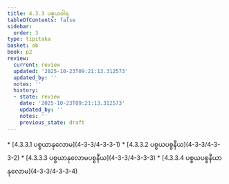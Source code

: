 ```yaml
---
title: 4.3.3 ပစ္စယဝါရ
tableOfContents: false
sidebar:
  order: 3
type: tipitaka
basket: ab
book: p2
review:
  current: review
  updated: '2025-10-23T09:21:13.312573'
  updated_by: ''
  notes: ''
  history:
  - state: review
    date: '2025-10-23T09:21:13.312573'
    updated_by: ''
    notes: ''
    previous_state: draft
---
```



<ReviewStatus review={frontmatter.review} showDetails={true} />

<HypothesisAnnotation frontmatter={frontmatter} />

<DynamicBreadcrumb />



<TableOfContents book="p2" section="4.3.3">
* [4.3.3.1 ပစ္စယာနုလောမ](4-3-3/4-3-3-1)
* [4.3.3.2 ပစ္စယပစ္စနီယ](4-3-3/4-3-3-2)
* [4.3.3.3 ပစ္စယာနုလောမပစ္စနီယ](4-3-3/4-3-3-3)
* [4.3.3.4 ပစ္စယပစ္စနီယာနုလောမ](4-3-3/4-3-3-4)
</TableOfContents>